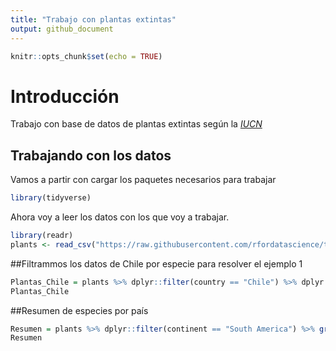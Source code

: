 ```yaml
---
title: "Trabajo con plantas extintas"
output: github_document
---
```


```r
knitr::opts_chunk$set(echo = TRUE)
```

# Introducción

  Trabajo con base de datos de plantas  extintas según la [*IUCN*](https://www.iucnredlist.org/)

## Trabajando con los datos

Vamos a partir con cargar los paquetes necesarios para trabajar

```r
library(tidyverse)

```


Ahora voy a leer los datos con los que voy a trabajar.

```r
library(readr)
plants <- read_csv("https://raw.githubusercontent.com/rfordatascience/tidytuesday/master/data/2020/2020-08-18/plants.csv")
```
##Filtrammos los datos de Chile por especie para resolver el ejemplo 1

```r

Plantas_Chile = plants %>% dplyr::filter(country == "Chile") %>% dplyr::select(binomial_name, country, red_list_category)
Plantas_Chile

```

##Resumen de especies por país

```r
Resumen = plants %>% dplyr::filter(continent == "South America") %>% group_by(country) %>% summarise(n_especies = n())
Resumen
```


